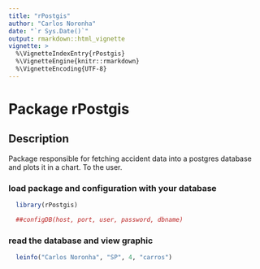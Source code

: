 ```yaml
---
title: "rPostgis"
author: "Carlos Noronha"
date: "`r Sys.Date()`"
output: rmarkdown::html_vignette
vignette: >
  %\VignetteIndexEntry{rPostgis}
  %\VignetteEngine{knitr::rmarkdown}
  %\VignetteEncoding{UTF-8}
---
```


# Package rPostgis

## Description
Package responsible for fetching accident data into a postgres database and plots it in a chart. To the user.

### load package and configuration with your database
```R
  library(rPostgis)

  ##configDB(host, port, user, password, dbname)
```


### read the database and view graphic
```R
  leinfo("Carlos Noronha", "SP", 4, "carros")
```

